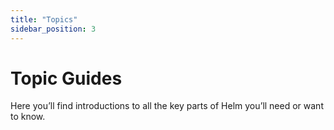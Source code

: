 ```yaml
---
title: "Topics"
sidebar_position: 3
---
```


# Topic Guides

Here you’ll find introductions to all the key parts of Helm you’ll need or want
to know.


<DocCardList />
